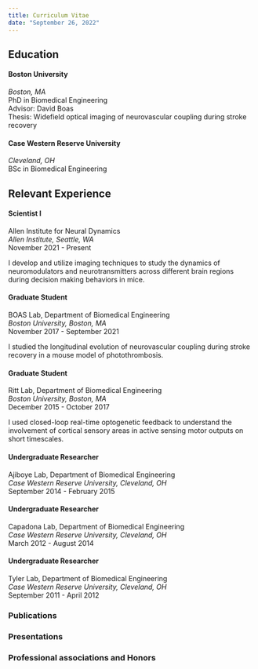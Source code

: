 ```yaml
---
title: Curriculum Vitae
date: "September 26, 2022"
---
```


## Education

#### Boston University
*Boston, MA* <br />
PhD in Biomedical Engineering <br />
Advisor: David Boas <br />
Thesis: Widefield optical imaging of neurovascular coupling during stroke recovery

#### Case Western Reserve University
*Cleveland, OH* <br />
BSc in Biomedical Engineering

## Relevant Experience

#### Scientist I
Allen Institute for Neural Dynamics <br />
*Allen Institute, Seattle, WA* <br />
November 2021 - Present

I develop and utilize imaging techniques to study the dynamics of neuromodulators and neurotransmitters across different brain regions during decision making behaviors in mice.

#### Graduate Student
BOAS Lab, Department of Biomedical Engineering <br />
*Boston University, Boston, MA* <br />
November 2017 - September 2021

I studied the longitudinal evolution of neurovascular coupling during stroke recovery in a mouse model of photothrombosis.

#### Graduate Student 
Ritt Lab, Department of Biomedical Engineering <br />
*Boston University, Boston, MA* <br />
December 2015 - October 2017

I used closed-loop real-time optogenetic feedback to understand the involvement of cortical sensory areas in active sensing motor outputs on short timescales.

#### Undergraduate Researcher
Ajiboye Lab, Department of Biomedical Engineering <br />
*Case Western Reserve University, Cleveland, OH* <br />
September 2014 - February 2015

#### Undergraduate Researcher
Capadona Lab, Department of Biomedical Engineering <br />
*Case Western Reserve University, Cleveland, OH* <br />
March 2012 - August 2014

#### Undergraduate Researcher
Tyler Lab, Department of Biomedical Engineering <br />
*Case Western Reserve University, Cleveland, OH* <br />
September 2011 - April 2012

### Publications

### Presentations

### Professional associations and Honors